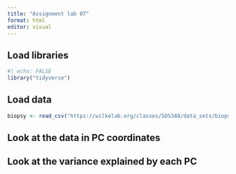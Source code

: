 ```yaml
---
title: "Assignment lab 07"
format: html
editor: visual
---
```


## Load libraries

```r
#| echo: FALSE
library("tidyverse")
```

## Load data

```r
biopsy <- read_csv("https://wilkelab.org/classes/SDS348/data_sets/biopsy.csv")

```

## Look at the data in PC coordinates

## Look at the variance explained by each PC
